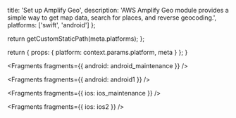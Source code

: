 
  title: 'Set up Amplify Geo',
  description:
    'AWS Amplify Geo module provides a simple way to get map data, search for places, and reverse geocoding.',
  platforms: ['swift', 'android']
};

  return getCustomStaticPath(meta.platforms);
};

  return {
    props: {
      platform: context.params.platform,
      meta
    }
  };
}


<Fragments fragments={{ android: android_maintenance }} />


<Fragments fragments={{ android: android1 }} />


<Fragments fragments={{ ios: ios_maintenance }} />


<Fragments fragments={{ ios: ios2 }} />

